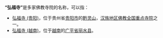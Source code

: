 '''“弘福寺”'''是多家佛教寺院的名称，可以指：

* [[弘福寺_(贵阳)|弘福寺 (贵阳)]]，位于贵州省[[贵阳市|贵阳市]]的[[黔灵山|黔灵山]]，[[汉族地区佛教全国重点寺院|汉族地区佛教全国重点寺院]]之一。
* [[弘福寺_(越南)|弘福寺 (越南)]]，位于[[越南|越南]]的[[廣平省|广平省]][[丽水县|丽水县]]。

{{disambig|Cat=三字佛寺消歧義|cat=三字建築物消歧義|K}}